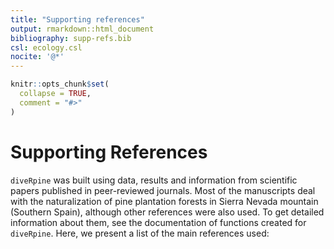 ```yaml
---
title: "Supporting references"
output: rmarkdown::html_document
bibliography: supp-refs.bib
csl: ecology.csl
nocite: '@*'
---
```


```r
knitr::opts_chunk$set(
  collapse = TRUE,
  comment = "#>"
)
```

# Supporting References 

`diveRpine` was built using data, results and information from scientific papers published in peer-reviewed journals. Most of the manuscripts deal with the naturalization of pine plantation forests in Sierra Nevada mountain (Southern Spain), although other references were also used. To get detailed information about them, see the documentation of functions created for `diveRpine`. Here, we present a list of the main references used: 

